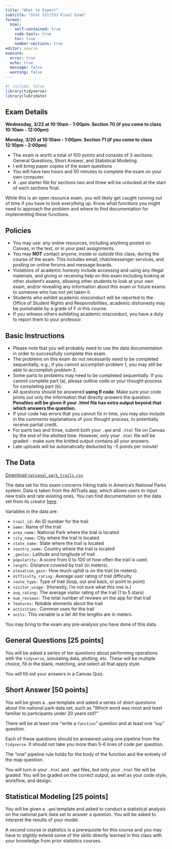 ```yaml
---
title: "What to Expect"
subtitle: "Stat 331/531 Final Exam"
format: 
  html:
    self-contained: true
    code-tools: true
    toc: true
    number-sections: true
editor: source
execute: 
  error: true
  echo: true
  message: false
  warning: false
---
```


```r
#| include: false
library(tidyverse)
library(lubridate)
```

## Exam Details {-}

**Wednesday, 3/22 at 10:10am - 1:00pm: Section 70 (if you come to class 10:10am - 12:00pm)**

**Monday, 3/20 at 10:10am - 1:00pm: Section 71 (if you come to class 12:10pm - 2:00pm)**

+ The exam is worth a total of 100 points and consists of 3 sections: General Questions, Short Answer, and Statistical Modeling.
+ I will bring paper copies of the exam questions 
+ You will have two hours and 50 minutes to complete the exam on your own computer.
+ A `.qmd` starter file for sections two and three will be unlocked at the start of each sections final.

::: callout-caution
While this is an open resource exam, you will likely get caught running out of time if you have to look everything up. Know what functions you might need to approach the problem and where to find documentation for implementing these functions.
:::

## Policies {-}

+ You may use: any online resources, including anything posted on Canvas, in the text, or in your past assignments.
+ You may **NOT** contact anyone, inside or outside this class, during the course of the exam.  This includes email, chat/messenger services, and posting on online forums and message boards.
+ Violations of academic honesty include accessing and using any illegal materials, and giving or receiving help on this exam including looking at other student's exams, allowing other students to look at your own exam, and/or revealing any information about this exam or future exams to someone who has not yet taken it.
+ Students who exhibit academic misconduct will be reported to the Office of Student Rights
and Responsibilities; academic dishonesty may be punishable by a grade of F in this course.
+ If you witness others exhibiting academic misconduct, you have a duty to report them to your professor.

## Basic Instructions {-}

+ Please note that you will probably need to use the data documentation in order to successfully complete this exam.
+ The problems on this exam do not necessarily need to be completed sequentially, e.g., if you cannot accomplish problem 1, you may still be able to accomplish problem 2.
+ Some parts to problems may need to be completed sequentially.  If you cannot complete part (a), please outline code or your thought process for completing part (b).
+ All questions should be answered **using R code**.  Make sure your code prints out only the information that directly answers the question.  **Penalties will be given if your .html file has extra output beyond that which answers the question.**
+ If your code has errors that you cannot fix in time, you may also include in the comments explanations of your thought process, to potentially receive partial credit.
+ For parts two and three, submit both your `.qmd` and `.html` file on Canvas by the end of the allotted time. However, only your `.html` file will be graded - make sure the knitted output contains all your answers.
+ Late uploads will be automatically deducted by -5 points per minute!
  
## The Data {-}

[Download `national_park_trails.csv`](https://github.com/earobinson95/stat331-calpoly/raw/master/final-exam/national_park_trails.csv)

The data set for this exam concerns hiking trails in America’s National Parks system. Data is taken from the AllTrails app, which allows users to input new trails and rate existing ones. You can find documentation on the data set from its creator [here](https://www.kaggle.com/datasets/planejane/national-park-trails).

Variables in the data are:

+ `trail_id:` An ID number for the trail
+ `name:` Name of the trail
+ `area_name:` National Park where the trial is located
+ `city_name:` City where the trail is located
+ `state_name:` State where the trail is located
+ `country_name:` Country where the trail is located
+ `_geoloc:` Latitude and longitude of trail
+ `popularity:` A score from 0 to 100 of how often the trail is used.
+ `length:` Distance covered by trail (in meters).
+ `elevation_gain:` How much uphill is on the trail (in meters).
+ `difficulty_rating:` Average user rating of trail difficulty
+ `route_type:` Type of trail (loop, out and back, or point to point)
+ `visitor_usage:` (Honestly, I’m not sure what this one is.)
+ `avg_rating:` The average visitor rating of the trail (1 to 5 stars)
+ `num_reviews:` The total number of reviews on the app for that trail
+ `features:` Notable elements about the trail
+ `activities:` Common uses for the trail
+ `units:` This variable is a lie! All the lengths are in meters.

::: callout-note
You may bring to the exam any pre-analysis you have done of this data.
:::

## General Questions  [25 points]

You will be asked a series of ten questions about performing operations with the `tidyverse`, simulating data, plotting, etc. These will be multiple choice, fill in the blank, matching, and select all that apply style.

::: callout-note
You will fill out your answers in a Canvas Quiz.
:::

## Short Answer [50 points]

You will be given a `.qmd` template and asked a series of short questions about the national park data set, such as "Which word was most and least familiar to participants under 20 years old?" 

There will be at least one "write a `function`" question and at least one "`map`" question.

::: callout-warning
Each of these questions should be answered using one pipeline from the `tidyverse`. It should not take you more than 5-6 lines of code per question.

The "one" pipeline rule holds for the body of the function and the entirety of the map question.
:::

::: callout-note
You will turn in your `.html` and `.qmd` files, but only your `.html` file will be graded. You will be graded on the correct output, as well as your code style, workflow, and design.
:::

<!-- You will enter your answers into a "quiz" on Canvas.   -->

<!-- You will also turn in your `.html` and `.qmd` files.  These do not need to be formatted or styled nicely, and they will not be graded; they will only be used to confirm that you used code, not Google, to answer the questions. -->

<!-- After submitting your Canvas quiz, you will be able to see your score.  You may choose to correct your wrong answers and resubmit again, and your scores will be averaged. -->

## Statistical Modeling [25 points]

You will be given a `.qmd` template and asked to conduct a statistical analysis on the national park data set to answer a question. You will be asked to interpret the results of your model.

::: callout-warning
A second course in statistics is a prerequisite for this course and you may have to slightly extend some of the skills directly learned in this class with your knowledge from prior statistics courses.
:::
